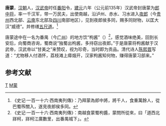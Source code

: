 '''唐蒙'''，[[汉朝|汉朝]]人，[[汉武帝|汉武帝]]时任[[番阳|番阳]]令，[[建元_(西汉)|建元]]六年（公元前135年）汉武帝封唐蒙为[[郎中将|郎中将]]，率一千汉军，带一万民夫，出使南越，沿泸州、赤水、习水进入[[夜郎|夜郎]]（今[[贵州|贵州]]西北部、[[云南|云南]]东北部及[[四川|四川]]南部地区），见到夜郎侯多同，赐多同财物，以匡大汉“威德”。并修缮[[五尺道|五尺道]]。<ref>《史记·一百一十六·西南夷列傳》：乃拜蒙為郎中將，將千人，食重萬餘人，從巴蜀筰關入，遂見夜郎侯多同。</ref>

唐蒙途中在一名为番禺（今[[广州|广州]]）的地方饮“枸酱”（{{fact|相传为后来的[[茅台酒|茅台]]|time=2012-01-07}}）<ref>《史记·一百一十六·西南夷列傳》：南越食蒙蜀枸醬，蒙問所從來，曰「道西北牂柯，牂柯江廣數里，出番禺城下」。</ref>，感觉酒味绝美，回到长安后，向蜀商咨询，蜀商说“独蜀出枸酱，多持窃出夜郎。”于是唐蒙将枸酱献于汉武帝，汉武帝以“甘美之”来赞叹，视为珍奇，当时即为贡品。清代诗人[[陈熙晋|陈熙晋]]写道：“尤物移人付酒怀，荔枝滩上瘴烟开，汉家枸酱知何物，赚得唐蒙习部来。”

==参考文献==
{{reflist}}

[[Category:西汉官员|T]]
[[Category:唐姓|M蒙]]